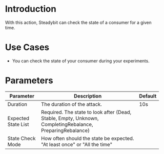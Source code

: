 # Introduction

With this action, Steadybit can check the state of a consumer for a given time.

# Use Cases

 - You can check the state of your consumer during your experiments.

# Parameters

| Parameter           | Description                                                                                               | Default |
|---------------------|-----------------------------------------------------------------------------------------------------------|---------|
| Duration            | The duration of the attack.                                                                               | 10s     |
| Expected State List | Required. The state to look after (Dead, Stable, Empty, Unknown, CompletingRebalance, PreparingRebalance) |         |
| State Check Mode    | How often should the state be expected. "At least once" or "All the time"                                 |         |


